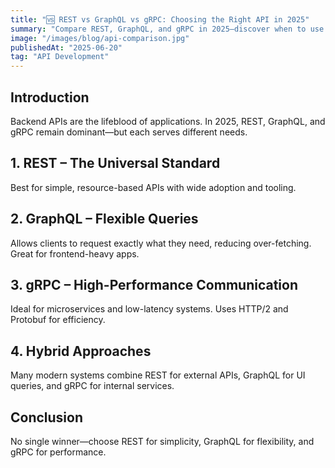 ```yaml
---
title: "🆚 REST vs GraphQL vs gRPC: Choosing the Right API in 2025"
summary: "Compare REST, GraphQL, and gRPC in 2025—discover when to use each for your backend projects."
image: "/images/blog/api-comparison.jpg"
publishedAt: "2025-06-20"
tag: "API Development"
---
```


## Introduction

Backend APIs are the lifeblood of applications. In 2025, REST, GraphQL, and gRPC remain dominant—but each serves different needs.

## 1. REST – The Universal Standard

Best for simple, resource-based APIs with wide adoption and tooling.

## 2. GraphQL – Flexible Queries

Allows clients to request exactly what they need, reducing over-fetching. Great for frontend-heavy apps.

## 3. gRPC – High-Performance Communication

Ideal for microservices and low-latency systems. Uses HTTP/2 and Protobuf for efficiency.

## 4. Hybrid Approaches

Many modern systems combine REST for external APIs, GraphQL for UI queries, and gRPC for internal services.

## Conclusion

No single winner—choose REST for simplicity, GraphQL for flexibility, and gRPC for performance.
